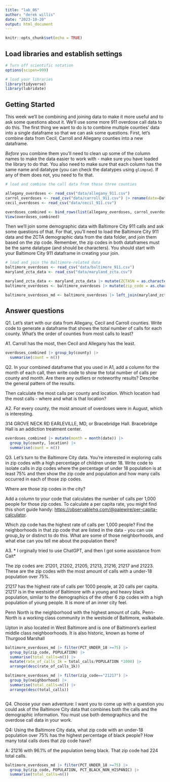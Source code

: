 ```yaml
---
title: "lab_06"
author: "derek willis"
date: "2023-10-20"
output: html_document
---
```


```r
knitr::opts_chunk$set(echo = TRUE)
```

## Load libraries and establish settings

```r
# Turn off scientific notation
options(scipen=999)

# load your libraries
library(tidyverse)
library(lubridate)
```

## Getting Started

This week we'll be combining and joining data to make it more useful and to ask some questions about it. We'll use some more 911 overdose call data to do this. The first thing we want to do is to combine multiple counties' data into a single dataframe so that we can ask some questions. First, let's combine data from Cecil, Carroll and Allegany counties into a new dataframe.

*Before* you combine them you'll need to clean up some of the column names to make the data easier to work with - make sure you have loaded the library to do that. You also need to make sure that each column has the same name and datatype (you can check the datatypes using `glimpse`). If any of them does not, you need to fix that.

```r
# load and combine the call data from those three counties

allegany_overdoses <- read_csv("data/allegany_911.csv")
carrol_overdoses <- read_csv("data/carroll_911.csv") |> rename(date=Date, location=Location)
cecil_overdoses <- read_csv("data/cecil_911.csv")

overdoses_combined <- bind_rows(list(allegany_overdoses, carrol_overdoses, cecil_overdoses))
View(overdoses_combined)
```

Then we'll join some demographic data with Baltimore City 911 calls and ask some questions of that. For that, you'll need to load the Baltimore City 911 data and the ZCTA demographic data from the data folder, and join them based on the zip code. Remember, the zip codes in both dataframes must be the same datatype (and should be characters). You should start with your Baltimore City 911 dataframe in creating your join.

```r
# load and join the Baltimore-related data
baltimore_overdoses <- read_csv("data/baltimore_911.csv")
maryland_zcta_data <- read_csv("data/maryland_zcta.csv")

maryland_zcta_data <- maryland_zcta_data |> mutate(ZCTA5N = as.character(ZCTA5N))
baltimore_overdoses <- baltimore_overdoses |> mutate(zip_code = as.character(zip_code))

baltimore_overdoses_md <- baltimore_overdoses |> left_join(maryland_zcta_data, join_by(zip_code == ZCTA5N))
```

## Answer questions

Q1. Let's start with our data from Allegany, Cecil and Carroll counties. Write code to generate a dataframe that shows the total number of calls for each county. What's the order of counties from most calls to least?

A1.
Carroll has the most, then Cecil and Allegany has the least.
```r
overdoses_combined |> group_by(county) |>
  summarise(count = n())
```

Q2. In your combined dataframe that you used in A1, add a column for the month of each call, then write code to show the total number of calls per county and month. Are there any outliers or noteworthy results? Describe the general pattern of the results.

Then calculate the most calls per county and location. Which location had the most calls - where and what is that location?

A2. For every county, the most amount of overdoses were in August, which is interesting. 

314 GROVE NECK RD EARLEVILLE, MD, or Bracebridge Hall. Bracebridge Hall is an addiction treatment center.

```r
overdoses_combined |> mutate(month = month(date)) |>
  group_by(county, location) |>
  summarise(count = n())

```

Q3. Let's turn to the Baltimore City data. You're interested in exploring calls in zip codes with a high percentage of children under 18. Write code to isolate calls in zip codes where the percentage of under 18 population is at least 75% and then show the zip code and population and how many calls occurred in each of those zip codes.

Where are those zip codes in the city?

Add a column to your code that calculates the number of calls per 1,000 people for those zip codes. To calculate a per capita rate, you might find this short guide handy: [https://observablehq.com/\@palewire/per-capita-calculator](https://observablehq.com/@palewire/per-capita-calculator){.uri}.

Which zip code has the highest rate of calls per 1,000 people? Find the neighborhoods in that zip code that are listed in the data - you can use group_by or distinct to do this. What are some of those neighborhoods, and what else can you tell me about the population there?

A3. 
* I orginally tried to use ChatGPT, and then I got some assistance from Cait* 

The zip codes are: 21201, 21202, 21205, 21213, 21216, 21217 and 21223. These are the zip codes with the most amount of calls with a under-18 population over 75%. 

21217 has the highest rate of calls per 1000 people, at 20 calls per capita. 21217 is in the westside of Baltimore with a young and heavy black population, similar to the demographics of the other 6 zip codes with a high population of young people. It is more of an inner city feel. 

Penn North is the neighborhood with the highest amount of calls. Penn-North is a working class community in the westside of Baltimore, walkabale. 

Upton in also located in West Baltimore and is one of Baltimore's earliest middle class neighboorhoods. It is also historic, known as home of Thurgood Marshall
```r
baltimore_overdoses_md |> filter(PCT_UNDER_18 >=75) |>
  group_by(zip_code, POPULATION) |>
  summarise(total_calls=n()) |>
  mutate(rate_of_calls_1k = total_calls/POPULATION *1000) |>
  arrange(desc(rate_of_calls_1k))

baltimore_overdoses_md |> filter(zip_code=="21217") |>
  group_by(neighborhood) |>
  summarise(total_calls=n()) |>
  arrange(desc(total_calls))



```

Q4. Choose your own adventure: I want you to come up with a question you could ask of the Baltimore City data that combines both the calls and the demographic information. You must use both demographics and the overdose call data in your work.

Q4: Using the Baltimore City data, what zip code with an under-18 population over 75% has the highest percentage of black people? How many total calls does that zip code have?

A: 21216 with 96.1% of the population being black. That zip code had 224 total calls.

```r
baltimore_overdoses_md |> filter(PCT_UNDER_18 >=75) |>
  group_by(zip_code, POPULATION, PCT_BLACK_NON_HISPANIC) |>
  summarise(total_calls=n())
```

